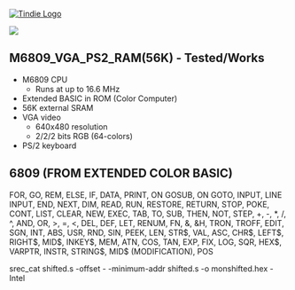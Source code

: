 <a href="https://www.tindie.com/products/land_boards/retrocomputer-fpga-card-pcb-only/" >
<img src="http://land-boards.com/tindie/tindie-larges-v2.png" alt="Tindie Logo">
</img></a> 

<img src="http://land-boards.com/blwiki/images/8/8f/RETRO-EP4CE15-REV4-BLACK-P1464-720PX.jpg"></img>

== M6809_VGA_PS2_RAM(56K) - Tested/Works ==

* M6809 CPU
** Runs at up to 16.6 MHz
* Extended BASIC in ROM (Color Computer)
* 56K external SRAM
* VGA video
** 640x480 resolution
** 2/2/2 bits RGB (64-colors)
* PS/2 keyboard

== 6809 (FROM EXTENDED COLOR BASIC) ==

FOR, GO, REM, ELSE, IF, DATA, PRINT, ON GOSUB, ON GOTO, INPUT, LINE INPUT, END, NEXT, DIM, READ, RUN, RESTORE, RETURN, STOP, POKE, CONT, LIST, CLEAR, NEW, EXEC, TAB, TO, SUB, THEN, NOT, STEP, +, -, *, /, ^, AND, OR, >, =, <, DEL, DEF, LET, RENUM, FN, &, &H, TRON, TROFF, EDIT, SGN, INT, ABS, USR, RND, SIN, PEEK, LEN, STR$, VAL, ASC, CHR$, LEFT$, RIGHT$, MID$, INKEY$, MEM, ATN, COS, TAN, EXP, FIX, LOG, SQR, HEX$, VARPTR, INSTR, STRING$, MID$ (MODIFICATION), POS


srec_cat shifted.s -offset - -minimum-addr shifted.s -o monshifted.hex -Intel
